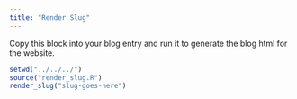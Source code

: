```yaml
---
title: "Render Slug"
---
```


Copy this block into your blog entry and run it to generate the blog html for the website.

```r
setwd("../../../")
source("render_slug.R")
render_slug("slug-goes-here")
```